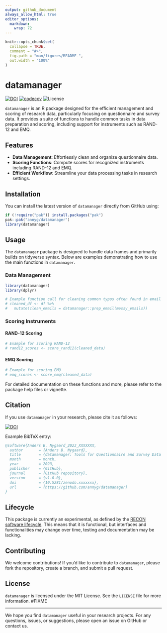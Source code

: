 ```yaml
---
output: github_document
always_allow_html: true
editor_options: 
  markdown: 
    wrap: 72
---
```


<!-- README.md is generated from README.Rmd. Please edit that file -->

```r
knitr::opts_chunk$set(
  collapse = TRUE,
  comment = "#>",
  fig.path = "man/figures/README-",
  out.width = "100%"
)
```

# datamanager

<!-- badges: start -->

[![DOI](https://zenodo.org/badge/DOI/10.5281/zenodo.xxxxxxx.svg)](https://doi.org/10.5281/zenodo.xxxxxxx) [![codecov](https://codecov.io/gh/annyg/datamanager/branch/main/graph/badge.svg)](https://codecov.io/gh/annyg/datamanager) ![License](https://img.shields.io/badge/license-MIT-blue.svg)

<!-- badges: end -->

`datamanager` is an R package designed for the efficient management and scoring of research data, particularly focusing on questionnaire and survey data. It provides a suite of functions to handle common tasks in data preparation and scoring, including support for instruments such as RAND-12 and EMQ.

## Features

-   **Data Management**: Effortlessly clean and organize questionnaire data.
-   **Scoring Functions**: Compute scores for recognized instruments including RAND-12 and EMQ.
-   **Efficient Workflow**: Streamline your data processing tasks in research settings.

## Installation

You can install the latest version of `datamanager` directly from GitHub using:

```r
if (!require("pak")) install.packages("pak")
pak::pak("annyg/datamanager")
library(datamanager)
```

## Usage

The `datamanager` package is designed to handle data frames and primarily builds on tidyverse syntax. Below are examples demonstrating how to use the main functions in `datamanager`.

### Data Management

```r
library(datamanager)
library(dplyr)

# Example function call for cleaning common typos often found in email adresses
# cleaned_df <- df %>%
#   mutate(clean_emails = datamanager::prep_email(messy_emails))
```

### Scoring Instruments

#### RAND-12 Scoring

```r
# Example for scoring RAND-12
# rand12_scores <- score_rand12(cleaned_data)
```

#### EMQ Scoring

```r
# Example for scoring EMQ
# emq_scores <- score_emq(cleaned_data)
```

For detailed documentation on these functions and more, please refer to the package help files or vignette.

## Citation

If you use `datamanager` in your research, please cite it as follows:

[![DOI](https://zenodo.org/badge/DOI/10.5281/zenodo.xxxxxxx.svg)](https://doi.org/10.5281/zenodo.xxxxxxx)

Example BibTeX entry:

```bibtex
@software{Anders B. Nygaard_2023_XXXXXXX,
  author       = {Anders B. Nygaard},
  title        = {datamanager: Tools for Questionnaire and Survey Data Management},
  month        = month,
  year         = 2023,
  publisher    = {GitHub},
  journal      = {GitHub repository},
  version      = {v1.0.0},
  doi          = {10.5281/zenodo.xxxxxxx},
  url          = {https://github.com/annyg/datamanager}
}
```

## Lifecycle

This package is currently an experimental, as defined by the [RECON software lifecycle](https://www.reconverse.org/lifecycle.html). This means that it is functional, but interfaces and functionalities may change over time, testing and documentation may be lacking.

## Contributing

We welcome contributions! If you’d like to contribute to `datamanager`, please fork the repository, create a branch, and submit a pull request.

## License

`datamanager` is licensed under the MIT License. See the `LICENSE` file for more information. #FIXME

------------------------------------------------------------------------

We hope you find `datamanager` useful in your research projects. For any questions, issues, or suggestions, please open an issue on GitHub or contact us.
